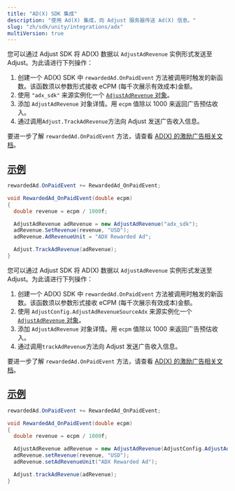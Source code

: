 ```yaml
---
title: "AD(X) SDK 集成"
description: "使用 Ad(X) 集成，向 Adjust 服务器传送 Ad(X) 信息。"
slug: "zh/sdk/unity/integrations/adx"
multiVersion: true
---
```


<SdkVersion version="v5">

您可以通过 Adjust SDK 将 AD\(X\) 数据以 `AdjustAdRevenue` 实例形式发送至 Adjust。为此请进行下列操作：

1. 创建一个 AD\(X\) SDK 中 `rewardedAd.OnPaidEvent` 方法被调用时触发的新函数。该函数须以参数形式接收 eCPM \(每千次展示有效成本\)金额。
2. 使用 `"adx_sdk"` 来源实例化一个 [`AdjustAdRevenue` 对象](/zh/sdk/unity/features/ad-revenue)。
3. 添加 `AdjustAdRevenue` 对象详情。用 `ecpm` 值除以 1000 来返回广告预估收入。
4. 通过调用`Adjust.TrackAdRevenue`方法向 Adjust 发送广告收入信息。

<Callout type="seealso">

要进一步了解 `rewardedAd.OnPaidEvent` 方法，请查看 [AD\(X\) 的激励广告相关文档](https://docs.adxcorp.kr/unity/sdk-integration/ad-formats/rewarded-ad/ad-x#id-4.-a-d-revenue-onpaidevent)。

</Callout>

## [示例](example)

```cs
rewardedAd.OnPaidEvent += RewardedAd_OnPaidEvent;

void RewardedAd_OnPaidEvent(double ecpm)
{
  double revenue = ecpm / 1000f;

  AdjustAdRevenue adRevenue = new AdjustAdRevenue("adx_sdk");
  adRevenue.SetRevenue(revenue, "USD");
  adRevenue.AdRevenueUnit = "ADX Rewarded Ad";

  Adjust.TrackAdRevenue(adRevenue);
}
```

</SdkVersion>
<SdkVersion version="v4">
<MinorVersion added="v4.36.0">

您可以通过 Adjust SDK 将 AD\(X\) 数据以 `AdjustAdRevenue` 实例形式发送至 Adjust。为此请进行下列操作：

</MinorVersion>

1. 创建一个 AD\(X\) SDK 中 `rewardedAd.OnPaidEvent` 方法被调用时触发的新函数。该函数须以参数形式接收 eCPM \(每千次展示有效成本\)金额。
2. 使用 `AdjustConfig.AdjustAdRevenueSourceAdx` 来源实例化一个 [`AdjustAdRevenue` 对象](/zh/sdk/unity/features/ad-revenue)。
3. 添加 `AdjustAdRevenue` 对象详情。用 `ecpm` 值除以 1000 来返回广告预估收入。
4. 通过调用`trackAdRevenue`方法向 Adjust 发送广告收入信息。

<Callout type="seealso">

要进一步了解 `rewardedAd.OnPaidEvent` 方法，请查看 [AD\(X\) 的激励广告相关文档](https://docs.adxcorp.kr/unity/sdk-integration/ad-formats/rewarded-ad/ad-x#id-4.-a-d-revenue-onpaidevent)。

</Callout>

## [示例](example)

```cs
rewardedAd.OnPaidEvent += RewardedAd_OnPaidEvent;

void RewardedAd_OnPaidEvent(double ecpm)
{
  double revenue = ecpm / 1000f;

  AdjustAdRevenue adRevenue = new AdjustAdRevenue(AdjustConfig.AdjustAdRevenueSourceAdx);
  adRevenue.setRevenue(revenue, "USD");
  adRevenue.setAdRevenueUnit("ADX Rewarded Ad");

  Adjust.trackAdRevenue(adRevenue);
}
```

</SdkVersion>
